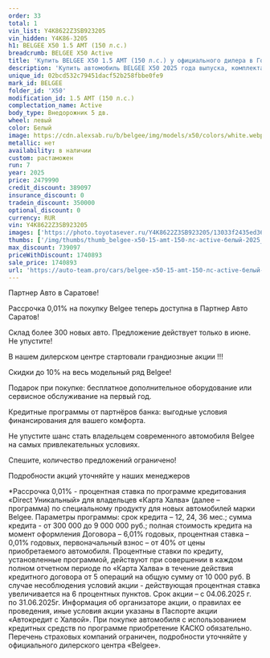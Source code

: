 ```yaml
---
order: 33
total: 1
vin_list: Y4K8622Z3SB923205
vin_hidden: Y4K86-3205
h1: BELGEE X50 1.5 AMT (150 л.с.)
breadcrumb: BELGEE X50 Active
title: 'Купить BELGEE X50 1.5 AMT (150 л.с.) у официального дилера в Городе'
description: 'Купить автомобиль BELGEE X50 2025 года выпуска, комплектация Active, цвет - Белый, двигатель - 1.5 AMT (150 л.с.) у официального дилера в г. Город. Стоимость данного автомобиля BELGEE X50 – 1740893'
unique_id: 02bcd532c79451dacf52b258fbbe0fe9
mark_id: BELGEE
folder_id: 'X50'
modification_id: 1.5 AMT (150 л.с.)
complectation_name: Active
body_type: Внедорожник 5 дв.
wheel: левый
color: Белый
image: https://cdn.alexsab.ru/b/belgee/img/models/x50/colors/white.webp
metallic: нет
availability: в наличии
custom: растаможен
run: 7
year: 2025
price: 2479990
credit_discount: 389097
insurance_discount: 0
tradein_discount: 350000
optional_discount: 0
currency: RUR
vin: Y4K8622Z3SB923205
images: ['https://photo.toyotasever.ru/Y4K8622Z3SB923205/13033f2435ed3656f2be9cd3940584e9.jpg', 'https://photo.toyotasever.ru/Y4K8622Z3SB923205/be2cc89932b87b84f42cab862b727cc1.jpg', 'https://photo.toyotasever.ru/Y4K8622Z3SB923205/4ee17ca80e4562ecc6204e459edca1dc.jpg', 'https://photo.toyotasever.ru/Y4K8622Z3SB923205/5d65fbfc35f5f96253e64d924144bcd0.jpg', 'https://photo.toyotasever.ru/Y4K8622Z3SB923205/5d366be9dfbbfb5da02e92e06df3eaf8.jpg', 'https://photo.toyotasever.ru/Y4K8622Z3SB923205/5ea705fc8ecdb9381c1a26cc39023866.jpg', 'https://photo.toyotasever.ru/Y4K8622Z3SB923205/214e07be56d2b39698f31f830f7dacdb.jpg']
thumbs: ['/img/thumbs/thumb_belgee-x50-15-amt-150-лс-active-белый-2025_584e9_0.webp', '/img/thumbs/thumb_belgee-x50-15-amt-150-лс-active-белый-2025_27cc1_1.webp', '/img/thumbs/thumb_belgee-x50-15-amt-150-лс-active-белый-2025_ca1dc_2.webp', '/img/thumbs/thumb_belgee-x50-15-amt-150-лс-active-белый-2025_4bcd0_3.webp', '/img/thumbs/thumb_belgee-x50-15-amt-150-лс-active-белый-2025_3eaf8_4.webp']
max_discount: 739097
priceWithDiscount: 1740893
sale_price: 1740893
url: 'https://auto-team.pro/cars/belgee-x50-15-amt-150-лс-active-белый-2025/'
---
```

<p>
 Партнер Авто в Саратове!
</p>
<p>
</p>
<p>
 Рассрочка 0,01% на покупку Belgee теперь доступна в Партнер Авто Саратов!
</p>
<p>
 Склад более 300 новых авто. Предложение действует только в июне. He упустите!
</p>
<p>
</p>
<p>
 В нашем дилерском центре стартовали грандиозные акции !!!
</p>
<p>
</p>
<p>
 Скидки дo 10% нa весь модельный ряд Belgee!
</p>
<p>
 Подарок при покупке: бесплатное дополнительное оборудование или сервисное обслуживание на первый год.
</p>
<p>
 Кредитные программы от партнёров банка: выгодные условия финансирования для вашего комфорта.
</p>
<p>
</p>
<p>
 Не упустите шанс стать владельцем современного автомобиля Belgee на самых привлекательных условиях.
</p>
<p>
 Спешите, количество предложений ограничено!
</p>
<p>
</p>
<p>
 Подробности акций уточняйте у наших менеджеров
</p>
<p>
</p>
<p>
 *Рассрочка 0,01% - процентная ставка по программе кредитования «Dirесt Уникальный» для владельцев «Карта Халва» (далее – программа) по специальному продукту для новых автомобилей марки Belgee. Параметры программы: срок кредита – 12, 24, 36 мес.; сумма кредита - от 300 000 до 9 000 000 руб.; полная стоимость кредита на момент оформления Договора – 6,01% годовых, процентная ставка – 0,01% годовых, первоначальный взнос – от 40% от цены приобретаемого автомобиля. Процентные ставки по кредиту, установленные программой, действуют при совершении в каждом полном отчетном периоде по «Карта Халва» в течение действия кредитного договора от 5 операций на общую сумму от 10 000 руб. В случае несоблюдения условий акции - действующая процентная ставка увеличивается на 6 процентных пунктов. Срок акции – с 04.06.2025 г. по 31.06.2025г. Информация об организаторе акции, о правилах ее проведения, иные условия акции указаны в Паспорте акции «Автокредит с Халвой». При покупке автомобиля с использованием кредитных средств по программе приобретение КАСКО обязательно. Перечень страховых компаний ограничен, подробности уточняйте у официального дилерского центра «Belgee».
</p>
